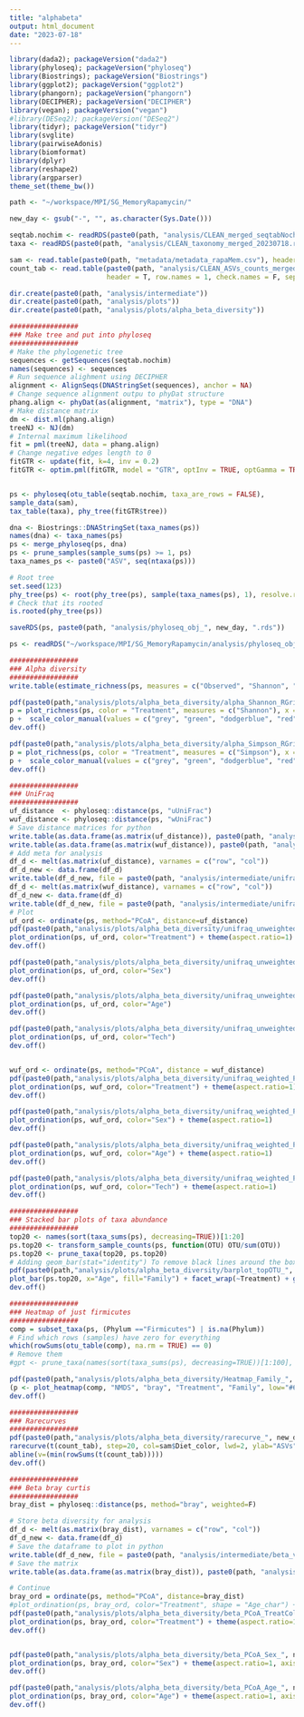 ```yaml
---
title: "alphabeta"
output: html_document
date: "2023-07-18"
---
```


```r
library(dada2); packageVersion("dada2")
library(phyloseq); packageVersion("phyloseq")
library(Biostrings); packageVersion("Biostrings")
library(ggplot2); packageVersion("ggplot2")
library(phangorn); packageVersion("phangorn")
library(DECIPHER); packageVersion("DECIPHER")
library(vegan); packageVersion("vegan")
#library(DESeq2); packageVersion("DESeq2")
library(tidyr); packageVersion("tidyr")
library(svglite)
library(pairwiseAdonis)
library(biomformat)
library(dplyr)
library(reshape2)
library(argparser)
theme_set(theme_bw())

path <- "~/workspace/MPI/SG_MemoryRapamycin/"

new_day <- gsub("-", "", as.character(Sys.Date()))
```

```r
seqtab.nochim <- readRDS(paste0(path, "analysis/CLEAN_merged_seqtabNochim_20230718.rds"))
taxa <- readRDS(paste0(path, "analysis/CLEAN_taxonomy_merged_20230718.rds"))

sam <- read.table(paste0(path, "metadata/metadata_rapaMem.csv"), header=T, row.names=1, check.names=F, sep=";")
count_tab <- read.table(paste0(path, "analysis/CLEAN_ASVs_counts_merged_20230718.tsv"), 
                        header = T, row.names = 1, check.names = F, sep = "\t")
```

```r
dir.create(paste0(path, "analysis/intermediate"))
dir.create(paste0(path, "analysis/plots"))
dir.create(paste0(path, "analysis/plots/alpha_beta_diversity"))
```

```r
#################
### Make tree and put into phyloseq
#################
# Make the phylogenetic tree
sequences <- getSequences(seqtab.nochim)
names(sequences) <- sequences
# Run sequence alighment using DECIPHER
alignment <- AlignSeqs(DNAStringSet(sequences), anchor = NA)
# Change sequence alignment outpu to phyDat structure
phang.align <- phyDat(as(alignment, "matrix"), type = "DNA")
# Make distance matrix
dm <- dist.ml(phang.align)
treeNJ <- NJ(dm)
# Internal maximum likelihood
fit = pml(treeNJ, data = phang.align)
# Change negative edges length to 0
fitGTR <- update(fit, k=4, inv = 0.2)
fitGTR <- optim.pml(fitGTR, model = "GTR", optInv = TRUE, optGamma = TRUE, rearrangement = "stochastic", control = pml.control(trace = 0))


ps <- phyloseq(otu_table(seqtab.nochim, taxa_are_rows = FALSE),
sample_data(sam),
tax_table(taxa), phy_tree(fitGTR$tree))

dna <- Biostrings::DNAStringSet(taxa_names(ps))
names(dna) <- taxa_names(ps)
ps <- merge_phyloseq(ps, dna)
ps <- prune_samples(sample_sums(ps) >= 1, ps)
taxa_names_ps <- paste0("ASV", seq(ntaxa(ps)))

# Root tree
set.seed(123)
phy_tree(ps) <- root(phy_tree(ps), sample(taxa_names(ps), 1), resolve.root =TRUE)
# Check that its rooted
is.rooted(phy_tree(ps))

saveRDS(ps, paste0(path, "analysis/phyloseq_obj_", new_day, ".rds"))

ps <- readRDS("~/workspace/MPI/SG_MemoryRapamycin/analysis/phyloseq_obj_20230719.rds")

#################
### Alpha diversity
#################
write.table(estimate_richness(ps, measures = c("Observed", "Shannon", "Simpson")), paste0(path, "analysis/intermediate/alpha_values_", new_day, ".csv"), sep = ";", quote = F)

pdf(paste0(path,"analysis/plots/alpha_beta_diversity/alpha_Shannon_RGrid_", new_day, ".pdf"))
p = plot_richness(ps, color = "Treatment", measures = c("Shannon"), x = "Age") + theme(legend.title = element_blank()) + geom_point()
p +  scale_color_manual(values = c("grey", "green", "dodgerblue", "red")) + facet_wrap(~Treatment)
dev.off()

pdf(paste0(path,"analysis/plots/alpha_beta_diversity/alpha_Simpson_RGrid_", new_day,".pdf"))
p = plot_richness(ps, color = "Treatment", measures = c("Simpson"), x = "Age") + theme(legend.title = element_blank()) + geom_point()
p +  scale_color_manual(values = c("grey", "green", "dodgerblue", "red")) + facet_wrap(~Treatment)
dev.off()

#################
### UniFraq
#################
uf_distance  <- phyloseq::distance(ps, "uUniFrac")
wuf_distance <- phyloseq::distance(ps, "wUniFrac")
# Save distance matrices for python
write.table(as.data.frame(as.matrix(uf_distance)), paste0(path, "analysis/intermediate/unifraq_unweighted_dist_", new_day, ".csv"), sep = ";", quote = F)
write.table(as.data.frame(as.matrix(wuf_distance)), paste0(path, "analysis/intermediate/unifraq_weighted_dist_", new_day, ".csv"), sep = ";", quote = F)
# Add meta for analysis
df_d <- melt(as.matrix(uf_distance), varnames = c("row", "col"))
df_d_new <- data.frame(df_d)
write.table(df_d_new, file = paste0(path, "analysis/intermediate/unifraq_unweighted-melt_", new_day, ".csv"), col.names = TRUE, sep = ";", quote = F)
df_d <- melt(as.matrix(wuf_distance), varnames = c("row", "col"))
df_d_new <- data.frame(df_d)
write.table(df_d_new, file = paste0(path, "analysis/intermediate/unifraq_weighted-melt_", new_day, ".csv"), col.names = TRUE, sep = ";", quote = F)
# Plot
uf_ord <- ordinate(ps, method="PCoA", distance=uf_distance)
pdf(paste0(path,"analysis/plots/alpha_beta_diversity/unifraq_unweighted_PCoA_TreatColor_", new_day, ".pdf"))
plot_ordination(ps, uf_ord, color="Treatment") + theme(aspect.ratio=1) +  scale_color_manual(values = c("grey", "green", "dodgerblue", "red"))
dev.off()

pdf(paste0(path,"analysis/plots/alpha_beta_diversity/unifraq_unweighted_PCoA_Sex_", new_day, ".pdf"))
plot_ordination(ps, uf_ord, color="Sex")
dev.off()

pdf(paste0(path,"analysis/plots/alpha_beta_diversity/unifraq_unweighted_PCoA_Age_", new_day, ".pdf"))
plot_ordination(ps, uf_ord, color="Age")
dev.off()

pdf(paste0(path,"analysis/plots/alpha_beta_diversity/unifraq_unweighted_PCoA_Tech_", new_day, ".pdf"))
plot_ordination(ps, uf_ord, color="Tech")
dev.off()


wuf_ord <- ordinate(ps, method="PCoA", distance = wuf_distance)
pdf(paste0(path,"analysis/plots/alpha_beta_diversity/unifraq_weighted_PCoA_TreatColor_", new_day, ".pdf"))
plot_ordination(ps, wuf_ord, color="Treatment") + theme(aspect.ratio=1) +  scale_color_manual(values = c("grey", "green", "dodgerblue", "red"))
dev.off()

pdf(paste0(path,"analysis/plots/alpha_beta_diversity/unifraq_weighted_PCoA_Sex_", new_day, ".pdf"))
plot_ordination(ps, wuf_ord, color="Sex") + theme(aspect.ratio=1)
dev.off()

pdf(paste0(path,"analysis/plots/alpha_beta_diversity/unifraq_weighted_PCoA_Age_", new_day, ".pdf"))
plot_ordination(ps, wuf_ord, color="Age") + theme(aspect.ratio=1)
dev.off()

pdf(paste0(path,"analysis/plots/alpha_beta_diversity/unifraq_weighted_PCoA_Tech_", new_day, ".pdf"))
plot_ordination(ps, wuf_ord, color="Tech") + theme(aspect.ratio=1)
dev.off()
```

```r
#################
### Stacked bar plots of taxa abundance
#################
top20 <- names(sort(taxa_sums(ps), decreasing=TRUE))[1:20]
ps.top20 <- transform_sample_counts(ps, function(OTU) OTU/sum(OTU))
ps.top20 <- prune_taxa(top20, ps.top20)
# Adding geom_bar(stat="identity") To remove black lines around the boxes of the plots
pdf(paste0(path,"analysis/plots/alpha_beta_diversity/barplot_topOTU_", new_day, ".pdf"))
plot_bar(ps.top20, x="Age", fill="Family") + facet_wrap(~Treatment) + geom_bar(stat="identity")
dev.off()

#################
### Heatmap of just firmicutes
#################
comp = subset_taxa(ps, (Phylum =="Firmicutes") | is.na(Phylum))
# Find which rows (samples) have zero for everything
which(rowSums(otu_table(comp), na.rm = TRUE) == 0)
# Remove them
#gpt <- prune_taxa(names(sort(taxa_sums(ps), decreasing=TRUE))[1:100], ps)

pdf(paste0(path,"analysis/plots/alpha_beta_diversity/Heatmap_Family_", new_day, ".pdf"))
(p <- plot_heatmap(comp, "NMDS", "bray", "Treatment", "Family", low="#66CCFF", high="#000033", na.value="white"))
dev.off()

#################
### Rarecurves
#################
pdf(paste0(path,"analysis/plots/alpha_beta_diversity/rarecurve_", new_day, ".pdf"))
rarecurve(t(count_tab), step=20, col=sam$Diet_color, lwd=2, ylab="ASVs", label=F) #, xlim = c(0, ))
abline(v=(min(rowSums(t(count_tab)))))
dev.off()
```

```r
#################
### Beta bray curtis
#################
bray_dist = phyloseq::distance(ps, method="bray", weighted=F)

# Store beta diversity for analysis
df_d <- melt(as.matrix(bray_dist), varnames = c("row", "col"))
df_d_new <- data.frame(df_d)
# Save the dataframe to plot in python
write.table(df_d_new, file = paste0(path, "analysis/intermediate/beta_values-melt_", new_day, ".csv"), col.names = TRUE, sep = ";", quote = F)
# Save the matrix
write.table(as.data.frame(as.matrix(bray_dist)), paste0(path, "analysis/intermediate/beta_bray_values_", new_day, ".csv"), sep = ";", quote = F)

# Continue
bray_ord = ordinate(ps, method="PCoA", distance=bray_dist)
#plot_ordination(ps, bray_ord, color="Treatment", shape = "Age_char") + theme(aspect.ratio=1) +  scale_color_manual(values = c("darkgreen", "gold", "dodgerblue", "red", "black"))
pdf(paste0(path,"analysis/plots/alpha_beta_diversity/beta_PCoA_TreatColor_", new_day, ".pdf"))
plot_ordination(ps, bray_ord, color="Treatment") + theme(aspect.ratio=1, axis.text=element_text(size=14), axis.title=element_text(size=16), plot.title = element_text(size=18)) + geom_point(size = 1) +  scale_color_manual(values = c("grey", "green", "dodgerblue", "red")) + labs(title = "PCoA/Bray-Curtis")
dev.off()


pdf(paste0(path,"analysis/plots/alpha_beta_diversity/beta_PCoA_Sex_", new_day, ".pdf"))
plot_ordination(ps, bray_ord, color="Sex") + theme(aspect.ratio=1, axis.text=element_text(size=14), axis.title=element_text(size=16), plot.title = element_text(size=18)) + geom_point(size = 1) + labs(title = "PCoA/Bray-Curtis")
dev.off()

pdf(paste0(path,"analysis/plots/alpha_beta_diversity/beta_PCoA_Age_", new_day, ".pdf"))
plot_ordination(ps, bray_ord, color="Age") + theme(aspect.ratio=1, axis.text=element_text(size=14), axis.title=element_text(size=16), plot.title = element_text(size=18)) + geom_point(size = 1) + labs(title = "PCoA/Bray-Curtis")
dev.off()
```

